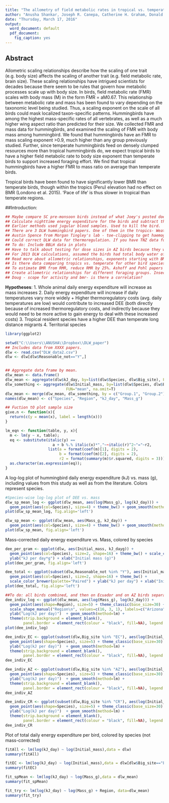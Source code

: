 ```yaml
---
title: "The allometry of field metabolic rates in tropical vs. temperate hummingbirds"
author: "Anusha Shankar, Joseph R. Canepa, Catherine H. Graham, Donald R. Powers"
date: "Thursday, March 17, 2016"
output:
  word_document: default
  pdf_document:
    fig_caption: yes
---
```

## Abstract
Allometric scaling relationships describe how the scaling of one trait (e.g. body size) affects the scaling of another trait (e.g. field metabolic rate, brain size). These scaling relationships have intrigued scientists for decades because there seem to be rules that govern how metabolic processes scale up with body size.  In birds, field metabolic rate (FMR) scales with body mass (M) in the form FMR = aM0.67. This relationship between metabolic rate and mass has been found to vary depending on the taxonomic level being studied. Thus, a scaling exponent on the scale of all birds could mask localized taxon-specific patterns. Hummingbirds have among the highest mass-specific rates of all vertebrates, as well as a much higher wing aspect ratio than predicted for their size. We collected FMR and mass data for hummingbirds, and examined the scaling of FMR with body mass among hummingbird. We found that hummingbirds have an FMR to mass scaling exponent >0.9, much higher than any group previously studied. Further, since temperate hummingbirds feed on densely clumped resources more than tropical hummingbirds do, we expect tropical birds to have a higher field metabolic rate to body size exponent than temperate birds to support increased foraging effort. We find that tropical hummingbirds have a higher FMR to mass ratio on average than temperate birds.

Tropical birds have been found to have significantly lower BMR than temperate birds, though within the tropics (Peru) elevation had no effect on BMR (Londono et al. 2015). 'Pace of life' is thus slower in tropical than temperate regions.

##Introduction:

```r
## Maybe compare SC pre-monsoon birds instead of what Joey's posted does with HC pre-monsoon birds. Because temperatures were similar for SC and Maqui/SL. HC was colder.
## Calculate nighttime energy expenditure for the birds and subtract that from total DEE, what is daytime energy expenditure? What is hourly daytime energy expenditure?
## Earlier methods used jugular blood samples. Used to kill the bird.
## There are 3 DLW hummingbird papers. One of them in the tropics- Weathers and Stiles. Don's done the other two. Harry Teebo, captive DLW. 
## Austin Spence from Morgan Tingley's lab - toe-clipping to get haemoglobin. Same guy who learned respirometry from Don.
## Could correct DLW data for thermoregulation. If you have TNZ data for the birds.
## To do: Include BBLH data in plots
## Have to talk about testing for dose sizes in AZ birds because they were fed and not injected.
## For 2013 DLW calculations, assumed the birds had total body water of 0.7 (i.e. 70% proportion of water to body mass). Speakman said this was okay.
## Read more about allometric relationships, exponents starting with BMR. Need to be able to explain why the slope is 1. Birds overall, FMR to mass slope is 0.68.
## Is there data comparing tropics vs. temperate for other bird species that I could analyze?
## To estimate BMR from RMR, reduce RMR by 25%. Ashoff and Pohl papers compare BMR and RMR
## Create allometric relationships for different foraging groups. Insectivores vs. granivores vs. nectarivores
## Doug - scope for activity and bmr- is there a correlation?
```

**Hypotheses**:
1. Whole animal daily energy expenditure will increase as mass increases
2. Daily energy expenditure will increase if daily temperatures vary more widely
 + Higher thermoregulatory costs (avg. daily temperatures are low) would contribute to increased DEE (both directly because of increased thermoregulatory costs, and indirectly because they would need to be more active to gain energy to deal with these increased costs)
3. Tropical resident species have a higher DEE than temperate long distance migrants
4. Territorial species 

```r
library(ggplot2)

setwd("C:\\Users\\ANUSHA\\Dropbox\\DLW_paper")
## Includes data from XXXX papers.
dlw <- read.csv("DLW_data2.csv")
dlw <- dlw[dlw$Reasonable_not=="Y",]


## Aggregate data frame by mean.
dlw_mean <- data.frame()
dlw_mean <- aggregate(dlw$kJ_day, by=list(dlw$Species, dlw$Big_site), FUN="mean", na.omit=T)
dlw_something <- aggregate(dlw$Initial_mass, by=list(dlw$Species, dlw$Big_site), 
                           FUN="mean", na.omit=T)
dlw_mean <- merge(dlw_mean, dlw_something, by = c("Group.1", "Group.2"))
names(dlw_mean) <- c("Species", "Region", "kJ_day", "Mass_g")

## Fuction tO plot sample size
give.n <- function(x){
  return(c(y = mean(x), label = length(x)))
}

lm_eqn <- function(table, y, x){
  m <- lm(y ~ x, table);
  eq <- substitute(italic(y) == 
                     a + b %.% italic(x)*","~~italic(r)^2~"="~r2, 
                   list(a = format(coef(m)[1], digits = 2), 
                        b = format(coef(m)[2], digits = 2), 
                        r2 = format(summary(m)$r.squared, digits = 3)))
  as.character(as.expression(eq));                 
}
```

A log-log plot of hummingbird daily energy expenditure (kJ) vs. mass (g), including values from this study as well as from the literature. Colors represent species.
```r
#Species-wise log-log plot of DEE vs. mass
dlw_sp_mean_log <- ggplot(dlw_mean, aes(log(Mass_g), log(kJ_day))) + 
  geom_point(aes(col=Species), size=4) + theme_bw() + geom_smooth(method=lm)
plot(dlw_sp_mean_log, fig.align='left')

dlw_sp_mean <- ggplot(dlw_mean, aes(Mass_g, kJ_day)) + 
  geom_point(aes(col=Species), size=4) + theme_bw() + geom_smooth(method=lm)
plot(dlw_sp_mean, fig.align='left')
```

Mass-corrected daily energy expenditure vs. Mass, colored by species
```r
dee_per_gram <- ggplot(dlw, aes(Initial_mass, kJ_dayg)) + 
  geom_point(aes(col=Species), size=2, shape=16) + theme_bw() + scale_color_brewer(palette="Paired") +
  ylab("kJ per day*g") + xlab("Initial mass (g)")
plot(dee_per_gram, fig.align='left')
```


```r
dee_total <- ggplot(subset(dlw,Reasonable_not %in% "Y"), aes(Initial_mass, kJ_day)) + 
  geom_point(aes(col=Species), size=2, shape=16) + theme_bw() + 
  scale_color_brewer(palette="Paired") + ylab("kJ per day") + xlab("Initial mass (g)")
plot(dee_total, fig.align='left')

##To do: all birds combined, and then on Ecuador and on AZ birds separately
dee_indiv_log <- ggplot(dlw_mean, aes(log(Mass_g), log(kJ_day))) + 
  geom_point(aes(shape=Region), size=5) + theme_classic(base_size=30) + xlab("Log(Mass (g))") +
  scale_shape_manual("Region\n", values=c(16, 3, 1), labels=c("Arizona", "Costa Rica", "Ecuador")) +
  ylab("Log(kJ per day)")  + geom_smooth(method=lm) + 
  theme(strip.background = element_blank(), 
        panel.border = element_rect(colour = "black", fill=NA), legend.key.height=unit(2,"line"))
plot(dee_indiv_log)

dee_indiv_EC <- ggplot(subset(dlw,Big_site %in% "EC"), aes(log(Initial_mass), log(kJ_day))) +
  geom_point(aes(shape=Species), size=5) + theme_classic(base_size=30) + xlab("Log(Mass (g))") + 
  ylab("Log(kJ per day)")  + geom_smooth(method=lm) + 
  theme(strip.background = element_blank(), 
        panel.border = element_rect(colour = "black", fill=NA), legend.key.height=unit(2,"line"))
dee_indiv_EC

dee_indiv_AZ <- ggplot(subset(dlw,Big_site %in% "AZ"), aes(log(Initial_mass), log(kJ_day))) +
  geom_point(aes(shape=Species), size=5) + theme_classic(base_size=30) + xlab("Log(Mass (g))") + 
  ylab("Log(kJ per day)")  + geom_smooth(method=lm) + 
  theme(strip.background = element_blank(), 
        panel.border = element_rect(colour = "black", fill=NA), legend.key.height=unit(2,"line"))
dee_indiv_AZ

dee_indiv_CR <- ggplot(subset(dlw,Big_site %in% "CR"), aes(log(Initial_mass), log(kJ_day))) +
  geom_point(aes(shape=Species), size=5) + theme_classic(base_size=30) + xlab("Log(Mass (g))") + 
  ylab("Log(kJ per day)")  + geom_smooth(method=lm) + 
  theme(strip.background = element_blank(), 
        panel.border = element_rect(colour = "black", fill=NA), legend.key.height=unit(2,"line"))
dee_indiv_CR
```

Plot of total daily energy expenditure per bird, colored by species (not mass-corrected)
```r
fitAll <- lm(log(kJ_day) ~ log(Initial_mass),data = dlw)
summary(fitAll)

fitEC <- lm(log(kJ_day) ~ log(Initial_mass),data = dlw[dlw$Big_site=="EC",])
summary(fitEC)

fit_spMean <- lm(log(kJ_day) ~ log(Mass_g),data = dlw_mean)
summary(fit_spMean)

fit_try <- lm(log(kJ_day) ~ log(Mass_g) + Region, data=dlw_mean)
summary(fit_try)
```